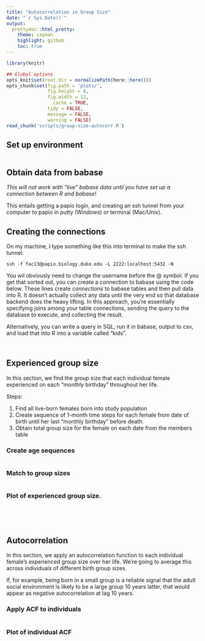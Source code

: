 ```yaml
---
title: "Autocorrelation in Group Size"
date: "`r Sys.Date()`"
output:
  prettydoc::html_pretty:
    theme: cayman
    highlight: github
    toc: true
---
```



```r
library(knitr)

## Global options
opts_knit$set(root.dir = normalizePath(here::here()))
opts_chunk$set(fig.path = 'plots/',
               fig.height = 8,
               fig.width = 12,
	             cache = TRUE,
               tidy = FALSE,
               message = FALSE,
               warning = FALSE)
read_chunk('scripts/group-size-autocorr.R')
```

## Set up environment

```r
```

## Obtain data from babase

*This will not work with "live" babase data until you have set up a connection between R and babase!* 

This entails getting a papio login, and creating an ssh tunnel from your computer to papio in putty (Windows) or terminal (Mac/Unix).

## Creating the connections

On my machine, I type something like this into terminal to make the ssh tunnel:

`ssh -f fac13@papio.biology.duke.edu -L 2222:localhost:5432 -N`

You wil obviously need to change the username before the @ symbol. If you get that sorted out, you can create a connection to babase using the code below. These lines create _connections_ to babase tables and then pull data into R. It doesn't actually collect any data until the very end so that database backend does the heavy lifting. In this approach, you're essentially specifying joins among your table connections, sending the query to the database to execute, and collecting the result.

Alternatively, you can write a query in SQL, run it in babase, output to csv, and load that into R into a variable called "kids".

```r
```

```r
```

## Experienced group size

In this section, we find the group size that each individual female experienced on each "monthly birthday" throughout her life.

Steps:

1. Find all live-born females born into study population
2. Create sequence of 1-month time steps for each female from date of birth until her last "monthly birthday" before death.
3. Obtain total group size for the female on each date from the members table

### Create age sequences

```r
```

### Match to group sizes

```r
```

### Plot of experienced group size.

```r
```

<br>
<br>

## Autocorrelation

In this section, we apply an autocorrelation function to each individual female's experienced group size over her life. We're going to average this across individuals of different birth group sizes.

If, for example, being born in a small group is a reliable signal that the adult social environment is likely to be a large group 10 years latter, that would appear as negative autocorrelation at lag 10 years.

### Apply ACF to individuals

```r
```

### Plot of individual ACF

```r
```

